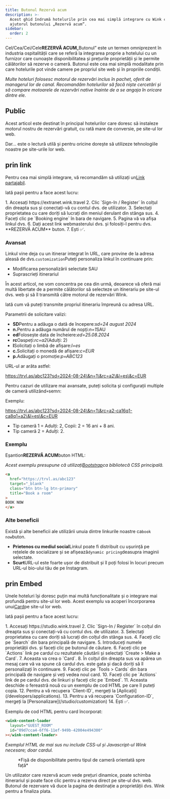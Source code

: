 ```yaml
---
title: Butonul Rezervă acum
description: >-
  Acest ghid îndrumă hotelurile prin cea mai simplă integrare cu Wink cu
  ajutorul butonului „Rezervă acum”.
sidebar:
  order: 2
---
```


Cel/Cea/Cei/Cele**REZERVĂ ACUM**„Butonul” este un termen omniprezent în industria ospitalității care se referă la integrarea proprie a hotelului cu un furnizor care cunoaște disponibilitatea și prețurile proprietății și le permite călătorilor să rezerve o cameră. Butonul este cea mai simplă modalitate prin care hotelurile pot vinde camere pe propriul site web și în propriile condiții.

*Multe hoteluri folosesc motorul de rezervări inclus în pachet, oferit de managerul lor de canal. Recomandăm hotelurilor să facă niște cercetări și să compare motoarele de rezervări native înainte de a se angaja în oricare dintre ele.*

## Public

Acest articol este destinat în principal hotelurilor care doresc să instaleze motorul nostru de rezervări gratuit, cu rată mare de conversie, pe site-ul lor web.

Dar... este o lectură utilă și pentru oricine dorește să utilizeze tehnologiile noastre pe site-urile lor web.

## prin link

Pentru cea mai simplă integrare, vă recomandăm să utilizați un[Link partajabil](/studio/shareable-links).

Iată pașii pentru a face acest lucru:

<Steps>
  1. Accesați https://extranet.wink.travel
  2. Clic `Sign-In / Register` în colțul din dreapta sus și conectați-vă cu contul dvs. de utilizator.
  3. Selectați proprietatea cu care doriți să lucrați din meniul derulant din stânga sus.
  4. Faceți clic pe `Booking engine` în bara de navigare.
  5. Pagina vă va afișa linkul dvs.
  6. Dați acest link webmasterului dvs. și folosiți-l pentru dvs. **REZERVĂ ACUM** buton.
  7. Ești ✅.
</Steps>


### Avansat

Linkul vine deja cu un itinerar integrat în URL, care provine de la adresa aleasă de dvs.`customization`Puteți personaliza linkul în continuare prin:

* Modificarea personalizării selectate SAU
* Suprascrieți itinerariul

În acest articol, ne vom concentra pe cea din urmă, deoarece vă oferă mai multă libertate de a permite călătorilor să selecteze un itinerariu pe site-ul dvs. web și să îl transmită către motorul de rezervări Wink.

Iată cum vă puteți transmite propriul itinerariu împreună cu adresa URL.

Parametrii de solicitare valizi:

* **SD**Pentru a adăuga o dată de începere:*sd=24 august 2024*
* **n.**&#x50;entru a adăuga numărul de nopți:*n=1*SAU
* **ed**Folosește data de încheiere:*ed=25.08.2024*
* **rc**Oaspeți:*rc=a2*(Adulți: 2)
* **l**Solicitați o limbă de afișare:*l=es*
* **c.**&#x53;olicitați o monedă de afișare:*c=EUR*
* **p.**&#x41;dăugați o promoție:*p=ABC123*

URL-ul ar arăta astfel:

https://trvl.as/abc123?sd=2024-08-24\&n=1\&rc=a2\&l=es\&c=EUR

Pentru cazuri de utilizare mai avansate, puteți solicita și configurații multiple de cameră utilizând`+`semn:

Exemplu:

https://trvl.as/abc123?sd=2024-08-24\&n=1\&rc=a2-ca16q1-ca8q1+a2\&l=es\&c=EUR

* Tip cameră 1 = Adulți: 2, Copii: 2 = 16 ani + 8 ani.
* Tip cameră 2 = Adulți: 2.

### Exemplu

Eșantion**REZERVĂ ACUM**buton HTML:

*Acest exemplu presupune că utilizați[Bootstrap](https://getbootstrap.com)ca bibliotecă CSS principală.*

```html
<a 
  href="https://trvl.as/abc123" 
  target="_blank" 
  class="btn btn-lg btn-primary" 
  title="Book a room"
>
BOOK NOW
</a>
```

### Alte beneficii

Există și alte beneficii ale utilizării unuia dintre linkurile noastre ca`book now`buton.

* **Prietenos cu mediul social**Linkul poate fi distribuit cu ușurință pe rețelele de socializare și se afișează`dynamic pricing`deasupra imaginii selectate.
* **Scurt**URL-ul este foarte ușor de distribuit și îl poți folosi în locuri precum URL-ul bio-ului tău de pe Instagram.

## prin Embed

Unele hoteluri își doresc puțin mai multă funcționalitate și o integrare mai profundă pentru site-ul lor web. Acest exemplu va acoperi încorporarea unui[Card](/studio/cards)pe site-ul lor web.

Iată pașii pentru a face acest lucru:

<Steps>
  1. Accesați https://studio.wink.travel
  2. Clic `Sign-In / Register` în colțul din dreapta sus și conectați-vă cu contul dvs. de utilizator.
  3. Selectați proprietatea cu care doriți să lucrați din colțul din stânga sus.
  4. Faceți clic pe `Search` din bara principală de navigare.
  5. Introduceți numele proprietății dvs. și faceți clic pe butonul de căutare.
  6. Faceți clic pe `Actions` link pe cardul cu rezultatele căutării și selectați `Create > Make a Card`.
  7. Aceasta va crea o `Card`.
  8. În colțul din dreapta sus va apărea un mesaj care vă va spune că cardul dvs. este gata și dacă doriți să îl personalizați în continuare.
  9. Faceți clic pe `Tools > Cards` din bara principală de navigare și veți vedea noul card.
  10. Faceți clic pe `Actions` link de pe cardul dvs. de linkuri și faceți clic pe `Embed`.
  11. Aceasta deschide o fereastră nouă cu un exemplu de cod HTML pe care îl puteți copia.
  12. Pentru a vă recupera `Client-ID`, mergeți la [Aplicații](/developers/applications).
  13. Pentru a vă recupera `Configuration-ID`, mergeți la [Personalizare](/studio/customization)
  14. Ești ✅.
</Steps>


Exemplu de cod HTML pentru card încorporat:

```html
<wink-content-loader
  layout="GUEST_ROOM"
  id="09d7cca4-6ff6-11ef-949b-42004e494300"
></wink-content-loader>
```

*Exemplul HTML de mai sus nu include CSS-ul și Javascript-ul Wink necesare; doar cardul.*

<figure>
  <CloudinaryImage width="350" height="829" resize="scale" quality="best" alt="Previzualizare card" src="academy/card-example" errorImage="noimage_opaque_nyrtl0.png" />

  <figcaption>*Fișă de disponibilitate pentru tipul de cameră orientată spre față*</figcaption>
</figure>


Un utilizator care rezervă acum vede prețuri dinamice, poate schimba itinerariul și poate face clic pentru a rezerva direct pe site-ul dvs. web. Butonul de rezervare vă duce la pagina de destinație a proprietății dvs. Wink pentru a finaliza plata.

